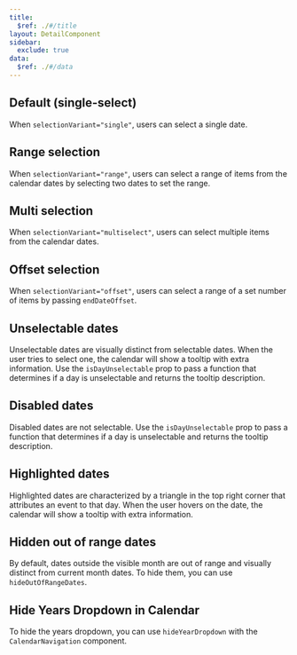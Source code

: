 ```yaml
---
title:
  $ref: ./#/title
layout: DetailComponent
sidebar:
  exclude: true
data:
  $ref: ./#/data
---
```


<LivePreviewControls>
<LivePreview componentName="calendar" exampleName="Single">

## Default (single-select)

When `selectionVariant="single"`, users can select a single date.

</LivePreview>

<LivePreview componentName="calendar" displayName="Range selection" exampleName="Range">

## Range selection

When `selectionVariant="range"`, users can select a range of items from the calendar dates by selecting two dates to set the range.

</LivePreview>

<LivePreview componentName="calendar" displayName="Multi selection" exampleName="MultiSelect">

## Multi selection

When `selectionVariant="multiselect"`, users can select multiple items from the calendar dates.

</LivePreview>
    
<LivePreview componentName="calendar" displayName="Offset selection" exampleName="Offset">

## Offset selection

When `selectionVariant="offset"`, users can select a range of a set number of items by passing `endDateOffset`.

</LivePreview>
  
<LivePreview componentName="calendar" displayName="Unselectable dates" exampleName="UnselectableDates">

## Unselectable dates

Unselectable dates are visually distinct from selectable dates. When the user tries to select one, the calendar will show a tooltip with extra information.
Use the `isDayUnselectable` prop to pass a function that determines if a day is unselectable and returns the tooltip description.

</LivePreview>  
  
<LivePreview componentName="calendar" displayName="Disabled dates" exampleName="DisabledDates">

## Disabled dates

Disabled dates are not selectable.
Use the `isDayUnselectable` prop to pass a function that determines if a day is unselectable and returns the tooltip description.

</LivePreview>

<LivePreview componentName="calendar" displayName="Highlighted dates" exampleName="HighlightedDates">

## Highlighted dates

Highlighted dates are characterized by a triangle in the top right corner that attributes an event to that day. When the user hovers on the date, the calendar will show a tooltip with extra information.

</LivePreview>

<LivePreview componentName="calendar" displayName="Hidden out of range dates" exampleName="HiddenOutOfRangeDates">

## Hidden out of range dates

By default, dates outside the visible month are out of range and visually distinct from current month dates. To hide them, you can use `hideOutOfRangeDates`.

</LivePreview>

<LivePreview componentName="calendar" displayName="Hide year dropdown" exampleName="HideYearDropdown">

## Hide Years Dropdown in Calendar

To hide the years dropdown, you can use `hideYearDropdown` with the `CalendarNavigation` component.

</LivePreview>

</LivePreviewControls>
